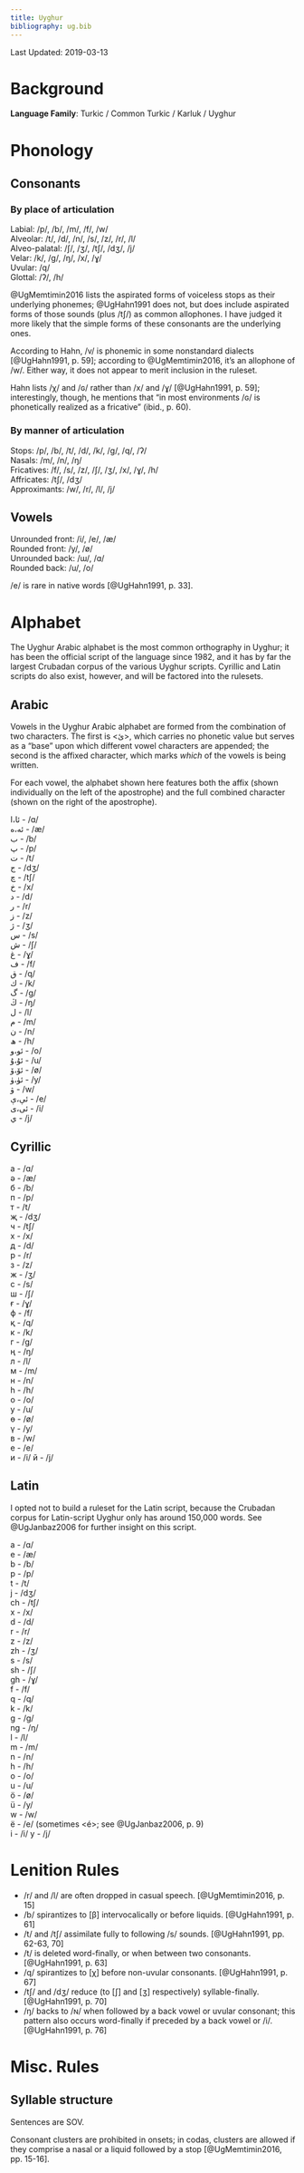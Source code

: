 ```yaml
---
title: Uyghur
bibliography: ug.bib
---
```


Last Updated: 2019-03-13

# Background

**Language Family**: Turkic / Common Turkic / Karluk / Uyghur

# Phonology

## Consonants

### By place of articulation

Labial: /p/, /b/, /m/, /f/, /w/  
Alveolar: /t/, /d/, /n/, /s/, /z/, /r/, /l/  
Alveo-palatal: /ʃ/, /ʒ/, /tʃ/, /dʒ/, /j/  
Velar: /k/, /ɡ/, /ŋ/, /x/, /ɣ/  
Uvular: /q/  
Glottal: /ʔ/, /h/  

@UgMemtimin2016 lists the aspirated forms of voiceless stops as their underlying phonemes; @UgHahn1991 does not, but does include aspirated forms of those sounds (plus /tʃ/) as common allophones. I have judged it more likely that the simple forms of these consonants are the underlying ones.

According to Hahn, /v/ is phonemic in some nonstandard dialects [@UgHahn1991, p. 59]; according to @UgMemtimin2016, it's an allophone of /w/. Either way, it does not appear to merit inclusion in the ruleset.

Hahn lists /χ/ and /ɢ/ rather than /x/ and /ɣ/ [@UgHahn1991, p. 59]; interestingly, though, he mentions that "in most environments /ɢ/ is phonetically realized as a fricative" (ibid., p. 60).

### By manner of articulation

Stops: /p/, /b/, /t/, /d/, /k/, /ɡ/, /q/, /ʔ/  
Nasals: /m/, /n/, /ŋ/  
Fricatives: /f/, /s/, /z/, /ʃ/, /ʒ/, /x/, /ɣ/, /h/  
Affricates: /tʃ/, /dʒ/  
Approximants: /w/, /r/, /l/, /j/  

## Vowels

Unrounded front: /i/, /e/, /æ/  
  Rounded front: /y/, /ø/  
 Unrounded back: /ɯ/, /ɑ/  
   Rounded back: /u/, /o/  

/e/ is rare in native words [@UgHahn1991, p. 33].

# Alphabet

The Uyghur Arabic alphabet is the most common orthography in Uyghur; it has been the official script of the language since 1982, and it has by far the largest Crubadan corpus of the various Uyghur scripts. Cyrillic and Latin scripts do also exist, however, and will be factored into the rulesets.

## Arabic

Vowels in the Uyghur Arabic alphabet are formed from the combination of two characters. The first is <ئ>, which carries no phonetic value but serves as a "base" upon which different vowel characters are appended; the second is the affixed character, which marks *which* of the vowels is being written.

For each vowel, the alphabet shown here features both the affix (shown individually on the left of the apostrophe) and the full combined character (shown on the right of the apostrophe).

ئا،ا - /ɑ/  
ئە،ە - /æ/  
ب - /b/  
پ - /p/  
ت - /t/  
ج - /dʒ/  
چ - /tʃ/  
خ - /x/  
د - /d/  
ر - /r/  
ز - /z/  
ژ - /ʒ/  
س - /s/  
ش - /ʃ/  
غ - /ɣ/  
ف - /f/  
ق - /q/  
ك - /k/  
گ - /ɡ/  
ڭ - /ŋ/  
ل - /l/  
م - /m/  
ن - /n/  
ھ - /h/  
ئو،و - /o/  
ئۇ،ۇ - /u/  
ئۆ،ۆ - /ø/  
ئۈ،ۈ - /y/  
ۋ - /w/  
ئې،ې - /e/  
ئى،ى - /i/  
ي - /j/  

## Cyrillic

а - /ɑ/  
ə - /æ/  
б - /b/  
п - /p/  
т - /t/  
җ - /dʒ/  
ч - /tʃ/  
х - /x/  
д - /d/  
р - /r/  
з - /z/  
ж - /ʒ/  
с - /s/  
ш - /ʃ/  
ғ - /ɣ/  
ф - /f/  
қ - /q/  
к - /k/  
г - /ɡ/  
ң - /ŋ/  
л - /l/  
м - /m/  
н - /n/  
һ - /h/  
о - /o/  
у - /u/  
ө - /ø/  
ү - /y/  
в - /w/  
е - /e/  
и - /i/
й - /j/  

## Latin

I opted not to build a ruleset for the Latin script, because the Crubadan corpus for Latin-script Uyghur only has around 150,000 words. See @UgJanbaz2006 for further insight on this script.

a - /ɑ/  
e - /æ/  
b - /b/  
p - /p/  
t - /t/  
j - /dʒ/  
ch - /tʃ/  
x - /x/  
d - /d/  
r - /r/  
z - /z/  
zh - /ʒ/  
s - /s/  
sh - /ʃ/  
gh - /ɣ/  
f - /f/  
q - /q/  
k - /k/  
g - /ɡ/  
ng - /ŋ/  
l - /l/  
m - /m/  
n - /n/  
h - /h/  
o - /o/  
u - /u/  
ö - /ø/  
ü - /y/  
w - /w/  
ë - /e/ (sometimes <é>; see @UgJanbaz2006, p. 9)  
i - /i/
y - /j/  

# Lenition Rules

* /r/ and /l/ are often dropped in casual speech. [@UgMemtimin2016, p. 15]
* /b/ spirantizes to [β] intervocalically or before liquids. [@UgHahn1991, p. 61]
* /t/ and /tʃ/ assimilate fully to following /s/ sounds. [@UgHahn1991, pp. 62-63, 70]
* /t/ is deleted word-finally, or when between two consonants. [@UgHahn1991, p. 63]
* /q/ spirantizes to [χ] before non-uvular consonants. [@UgHahn1991, p. 67]
* /tʃ/ and /dʒ/ reduce (to [ʃ] and [ʒ] respectively) syllable-finally. [@UgHahn1991, p. 70]
* /ŋ/ backs to /ɴ/ when followed by a back vowel or uvular consonant; this pattern also occurs word-finally if preceded by a back vowel or /i/. [@UgHahn1991, p. 76]

# Misc. Rules

## Syllable structure

Sentences are SOV.

Consonant clusters are prohibited in onsets; in codas, clusters are allowed if they comprise a nasal or a liquid followed by a stop [@UgMemtimin2016, pp. 15-16].
